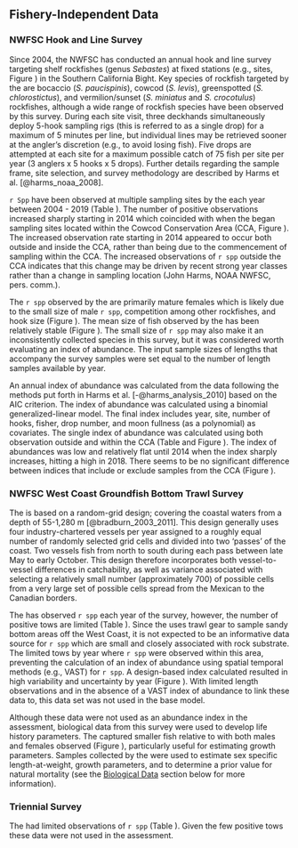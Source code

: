## Fishery-Independent Data

### NWFSC Hook and Line Survey

Since 2004, the NWFSC has conducted an annual hook and line survey targeting shelf rockfishes (genus *Sebastes*) at fixed stations (e.g., sites, Figure \ref{fig:hkl-sites}) in the Southern California Bight. Key species of rockfish targeted by the \gls{s-hkl} are bocaccio (*S. paucispinis*), cowcod (*S. levis*), greenspotted (*S. chlorostictus*), and vermilion/sunset (*S. miniatus* and *S. crocotulus*) rockfishes, although a wide range of rockfish species have been observed by this survey. During each site visit, three deckhands simultaneously deploy 5-hook sampling rigs (this is referred to as a single drop) for a maximum of 5 minutes per line, but individual lines may be retrieved sooner at the angler's discretion (e.g., to avoid losing fish). Five drops are attempted at each site for a maximum possible catch of 75 fish per site per year (3 anglers x 5 hooks x 5 drops). Further details regarding the sample frame, site selection, and survey methodology are described by Harms et al. [@harms_noaa_2008]. 

`r Spp` have been observed at multiple sampling sites by the \Gls{s-hkl} each year between 2004 - 2019 (Table \ref{tab:hkl-len}). The number of positive observations increased sharply starting in 2014 which coincided with when the \gls{s-hkl} began sampling sites located within the Cowcod Conservation Area (CCA, Figure \ref{fig:hkl-cca}).  The increased observation rate starting in 2014 appeared to occur both outside and inside the CCA, rather than being due to the commencement of sampling within the CCA. The increased observations of `r spp` outside the CCA indicates that this change may be driven by recent strong year classes rather than a change in sampling location (John Harms, NOAA NWFSC, pers. comm.).    

The `r spp` observed by the \Gls{s-hkl} are primarily mature females which is likely due to the small size of male `r spp`, competition among other rockfishes, and hook size (Figure \ref{fig:hkl-len-data}). The mean size of fish observed by the \Gls{s-hkl} has been relatively stable (Figure \ref{fig:mean-hkl-len-data}). The small size of `r spp` may also make it an inconsistently collected species in this survey, but it was considered worth evaluating an index of abundance. The input sample sizes of lengths that accompany the survey samples were set equal to the number of length samples available by year. 

An annual index of abundance was calculated from the \Gls{s-hkl} data following the methods put forth in Harms et al. [-@harms_analysis_2010] based on the AIC criterion. The index of abundance was calculated using a binomial generalized-linear model. The final index includes year, site, number of hooks, fisher, drop number, and moon fullness (as a polynomial) as covariates.  The single index of abundance was calculated using both observation outside and within the CCA (Table \ref{tab:hkl-index-vals} and Figure \ref{fig:hkl-index}).  The index of abundances was low and relatively flat until 2014 when the index sharply increases, hitting a high in 2018. There seems to be no significant difference between indices that include or exclude samples from the CCA (Figure \ref{fig:mean-hkl-len-data}).



### NWFSC West Coast Groundfish Bottom Trawl Survey

The \gls{s-wcgbt} is based on a random-grid design; covering the coastal waters from a depth of 55-1,280 m [@bradburn_2003_2011]. This design generally uses four industry-chartered vessels per year assigned to a roughly equal number of randomly selected grid cells and divided into two 'passes' of the coast. Two vessels fish from north to south during each pass between late May to early October. This design therefore incorporates both vessel-to-vessel differences in catchability, as well as variance associated with selecting a relatively small number (approximately 700) of possible cells from a very large set of possible cells spread from the Mexican to the Canadian borders.

The \gls{s-wcgbt} has observed `r spp` each year of the survey, however, the number of positive tows are limited (Table \ref{tab:wcgbts-len}). Since the \Gls{s-wcgbt} uses trawl gear to sample sandy bottom areas off the West Coast, it is not expected to be an informative data source for `r spp` which are small and closely associated with rock substrate. The limited tows by year where `r spp` were observed within this area, preventing the calculation of an index of abundance using spatial temporal methods (e.g., VAST) for `r spp`. A design-based index calculated resulted in high variability and uncertainty by year (Figure \ref{fig:wcgbts-dbindex}).  With limited length observations and in the absence of a VAST index of abundance to link these data to, this data set was not used in the base model.
 
Although these data were not used as an abundance index in the assessment, biological data from this survey were used to develop life history parameters.  The \gls{s-wcgbt} captured smaller fish relative to \gls{s-hkl} with both males and females observed (Figure \ref{fig:wcgbts-len-data}), particularly useful for estimating growth parameters. Samples collected by the \gls{s-wcgbt} were used to estimate sex specific length-at-weight, growth parameters, and to determine a prior value for natural mortality (see the [Biological Data](#biological_data) section below for more information).

### Triennial Survey

The \gls{s-tri} had limited observations of `r spp` (Table \ref{tab:tri-len}). Given the few positive tows these data were not used in the assessment. 
